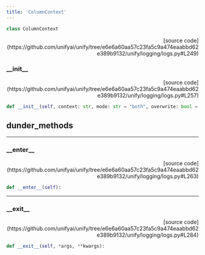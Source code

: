 ```yaml
---
title: 'ColumnContext'
---
```


```python
class ColumnContext
```

<p align="right">[source code](https://github.com/unifyai/unify/tree/e6e6a60aa57c23fa5c9a474eaabbd62e389b9132/unify/logging/logs.py#L249)</p>



### \_\_init\_\_

<p align="right">[source code](https://github.com/unifyai/unify/tree/e6e6a60aa57c23fa5c9a474eaabbd62e389b9132/unify/logging/logs.py#L257)</p>

```python
def __init__(self, context: str, mode: str = "both", overwrite: bool = False):
```



## dunder_methods

---

### \_\_enter\_\_

<p align="right">[source code](https://github.com/unifyai/unify/tree/e6e6a60aa57c23fa5c9a474eaabbd62e389b9132/unify/logging/logs.py#L263)</p>

```python
def __enter__(self):
```



---

### \_\_exit\_\_

<p align="right">[source code](https://github.com/unifyai/unify/tree/e6e6a60aa57c23fa5c9a474eaabbd62e389b9132/unify/logging/logs.py#L284)</p>

```python
def __exit__(self, *args, **kwargs):
```

